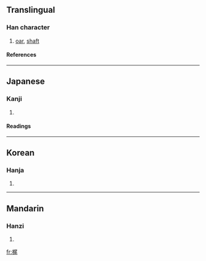 ==Translingual==
===Han character===
{{Han char|rn=75|rad=木|as=07|sn=11|four=|canj=木尸竹山 (DSHU)}}
# [[oar]], [[shaft]]
====References====
{{Han ref|kx=0531.100|dkj=14889|dj=0919.110|hdz=21221.090|uh=68B6|ud=26806}}

----
==Japanese==
===Kanji===
{{ja-kanji|grade=|rs=木07}}
# {{defn|Japanese}} 
====Readings====
{{ja-readings|on=[[び]] (bi)|kun=[[こずえ]] (kozue), [[かじ]] (kaji)}}

----
==Korean==
===Hanja===
{{ko-hanja|hangeul=미|eumhun=|rv=mi|mr=mi|y=mi}}
# {{defn|Korean}}

----
==Mandarin==
===Hanzi===
{{cmn-hanzi|pin=[[wěi]] (wei3)|wg=wei<sup>3</sup>}}
# {{defn|Mandarin}}

[[fr:梶]]